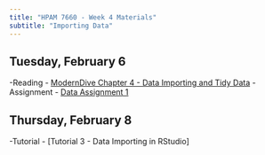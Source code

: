 ```yaml
---
title: "HPAM 7660 - Week 4 Materials"
subtitle: "Importing Data"
---
```


## Tuesday, February 6

-Reading - [ModernDive Chapter 4 - Data Importing and Tidy Data](https://moderndive.com/4-tidy.html)
-Assignment - [Data Assignment 1](/assignments/data_1.qmd)

## Thursday, February 8

-Tutorial - [Tutorial 3 - Data Importing in RStudio]